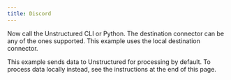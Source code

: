 ```yaml
---
title: Discord
---
```



<SharedContentDiscord/>

Now call the Unstructured CLI or Python. The destination connector can be any of the ones supported. This example uses the local destination connector.

This example sends data to Unstructured for processing by default. To process data locally instead, see the instructions at the end of this page.


<CodeGroup>
  <DiscordSh />
  <DiscordPyV2 />
</CodeGroup>


<SharedPartitionByAPIOSS/>
